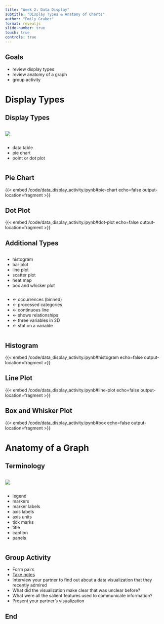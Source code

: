 ```yaml
---
title: "Week 2: Data Display"
subtitle: "Display Types & Anatomy of Charts"
author: "Emily Graber"
format: revealjs
slide-number: true
touch: true
controls: true
---
```


## Goals

::: incremental
- review display types
- review anatomy of a graph
- group activity
:::

# Display Types

## Display Types

:::{.column width="70%"}
![](/images/02-graph-types.png)
:::


:::{.column width="30%"}
::: incremental
- data table
- pie chart
- point or dot plot 
:::
:::

## Pie Chart

{{< embed /code/data_display_activity.ipynb#pie-chart echo=false output-location=fragment >}}

## Dot Plot 

{{< embed /code/data_display_activity.ipynb#dot-plot echo=false output-location=fragment >}}

## Additional Types

:::{.column width="50%"}
::: incremental
- histogram
- bar plot
- line plot
- scatter plot
- heat map
- box and whisker plot
:::
:::

:::{.column width="50%"}
::: incremental
- &larr; occurrences (binned)
- &larr; processed categories
- &larr; continuous line
- &larr; shows relationships
- &larr; three variables in 2D
- &larr; stat on a variable 
:::
:::

## Histogram

{{< embed /code/data_display_activity.ipynb#histogram echo=false output-location=fragment >}}

## Line Plot

{{< embed /code/data_display_activity.ipynb#line-plot echo=false output-location=fragment >}}

## Box and Whisker Plot

{{< embed /code/data_display_activity.ipynb#box echo=false output-location=fragment >}}

# Anatomy of a Graph

## Terminology

:::{.column width="70%"}
![](/images/02-anatomy-of-graph.png)
:::

:::{.column width="30%"}
::: incremental
- legend
- markers
- marker labels
- axis labels
- axis units
- tick marks
- title
- caption
- panels
:::
:::

## Group Activity

::: incremental
- Form pairs
- [Take notes](https://docs.google.com/document/d/1vglGVf4KvI8vvA6ThBezzVXg0UwAyGMBNJSDQ5HYnJg/edit?usp=sharing)
- Interview your partner to find out about a data visualization that they recently admired
- What did the visualization make clear that was unclear before?
- What were all the salient features used to communicate information?
- Present your partner's visualization
:::

## End
